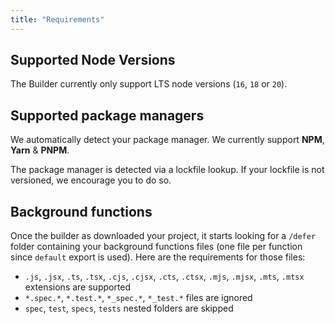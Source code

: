 ```yaml
---
title: "Requirements"
---
```


## Supported Node Versions

The Builder currently only support LTS node versions (`16`, `18` or `20`).

## Supported package managers

We automatically detect your package manager. We currently support **NPM**,
**Yarn** & **PNPM**.

The package manager is detected via a lockfile lookup. If your lockfile is not
versioned, we encourage you to do so.

## Background functions

Once the builder as downloaded your project, it starts looking for a `/defer`
folder containing your background functions files (one file per function since
`default` export is used). Here are the requirements for those files:

- `.js`, `.jsx`, `.ts`, `.tsx`, `.cjs`, `.cjsx`, `.cts`, `.ctsx`, `.mjs`,
  `.mjsx`, `.mts`, `.mtsx` extensions are supported
- `*.spec.*`, `*.test.*`, `*_spec.*`, `*_test.*` files are ignored
- `spec`, `test`, `specs`, `tests` nested folders are skipped

